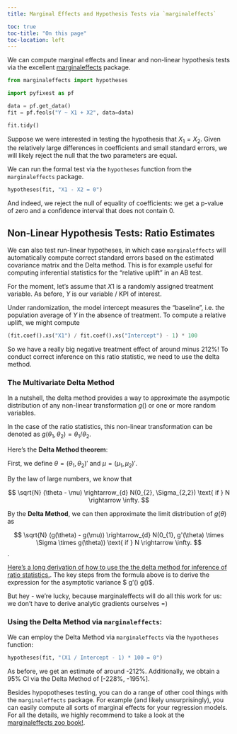 ---
title: Marginal Effects and Hypothesis Tests via `marginaleffects`

toc: true
toc-title: "On this page"
toc-location: left
---

We can compute marginal effects and linear and non-linear hypothesis tests via the excellent [marginaleffects](https://github.com/vincentarelbundock/pymarginaleffects) package.


```{python}
from marginaleffects import hypotheses

import pyfixest as pf

data = pf.get_data()
fit = pf.feols("Y ~ X1 + X2", data=data)

fit.tidy()
```


Suppose we were interested in testing the hypothesis that $X_{1} = X_{2}$. Given the relatively large differences in coefficients and
small standard errors, we will likely reject the null that the two parameters are equal.

We can run the formal test via the `hypotheses` function from the `marginaleffects` package.


```{python}
hypotheses(fit, "X1 - X2 = 0")
```


And indeed, we reject the null of equality of coefficients: we get a p-value of zero and a confidence interval that does not contain 0.

## Non-Linear Hypothesis Tests: Ratio Estimates

We can also test run-linear hypotheses, in which case `marginaleffects` will automatically compute correct standard errors
based on the estimated covariance matrix and the Delta method. This is for example useful for computing inferential
statistics for the "relative uplift" in an AB test.

For the moment, let's assume that $X1$ is a randomly assigned treatment variable. As before, $Y$ is our variable / KPI of interest.

Under randomization, the model intercept measures the "baseline", i.e. the population average of $Y$ in the absence of treatment. To compute a relative uplift, we might compute


```{python}
(fit.coef().xs("X1") / fit.coef().xs("Intercept") - 1) * 100
```


So we have a really big negative treatment effect of around minus 212%! To conduct correct inference on this
ratio statistic, we need to use the delta method.


### The Multivariate Delta Method

In a nutshell, the delta method provides a way to approximate the asympotic distribution of any non-linear transformation $g()$ or one or more random variables.

In the case of the ratio statistics, this non-linear transformation can be denoted as $g(\theta_{1}, \theta_{2}) = \theta_{1} / \theta_{2}$.

Here's the **Delta Method theorem**:

First, we define $\theta = (\theta_{1}, \theta_{2})'$ and $\mu = (\mu_{1}, \mu_{2})'$.

By the law of large numbers, we know that

$$
\sqrt{N} (\theta - \mu) \rightarrow_{d} N(0_{2}, \Sigma_{2,2}) \text{ if } N \rightarrow \infty.
$$

By the **Delta Method**, we can then approximate the limit distribution of $g(\theta)$ as


$$
\sqrt{N}  (g(\theta) - g(\mu)) \rightarrow_{d} N(0_{1}, g'(\theta) \times \Sigma \times g(\theta)) \text{ if } N \rightarrow \infty.
$$.

[Here's a long derivation of how to use the the delta method for inference of ratio statistics.](https://stats.stackexchange.com/questions/291594/estimation-of-population-ratio-using-delta-method). The key steps from the formula above is to derive the expression for the asymptotic variance $ g'(\theta) \times \Sigma \times g(\theta)$.

But hey - we're lucky, because marginaleffects will do all this work for us: we don't have to derive analytic gradients ourselves =)

### Using the Delta Method via `marginaleffects`:

We can employ the Delta Method via `marginaleffects` via the `hypotheses` function:


```{python}
hypotheses(fit, "(X1 / Intercept - 1) * 100 = 0")
```

As before, we get an estimate of around -212%. Additionally, we obtain a 95% CI via the Delta Method of [-228%, -195%].

Besides hypopotheses testing, you can do a range of other cool things with the `marginaleffects` package.
For example (and likely unsurprisingly), you can easily compute all sorts of marginal effects for your regression models.
For all the details, we highly recommend to take a look
at the [marginaleffects zoo book!](https://marginaleffects.com/index.html).
